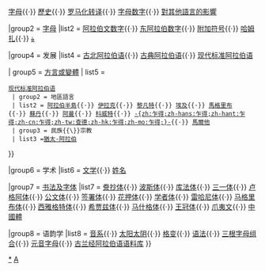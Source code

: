 {{Navbox
|name  = 阿拉伯语言
|state = {{{state|autocollapse}}}
|title = [[阿拉伯语]]（{{Lang|ar|العربية}}）
|image = [[File:Arabic albayancalligraphy.svg|160px|link=阿拉伯语|阿拉伯语]]
|groupstyle = padding:0.35em 1.0em; line-height:1.1em; background:#EEEEEE;
|liststyle  = padding:0.25em 0; line-height:1.4em;
|listclass = hlist

|group1 = 总览
|list1  = [[阿拉伯语|语言]]{{·}} [[阿拉伯字母|字母]]{{·}} [[阿拉伯字母的歷史|歷史]]{{·}} [[阿拉伯语罗马化|罗马化转译]]{{·}} [[阿拉伯字母数字|字母数字]]{{·}} [[阿拉伯語對其他語言的影響|對其他語言的影響]]

|group2 = [[阿拉伯字母|字母]]
|list2  = [[阿拉伯文数字]]{{·}} [[阿拉伯文数字|东阿拉伯数字]]{{·}} [[阿拉伯字母附加符号|附加符号]]{{·}} [[哈姆扎]]{{·}} [[ة]]

|group4 = 发展
|list4  = [[古北阿拉伯语]]{{·}} [[古典阿拉伯语]]{{·}} [[现代标准阿拉伯语]]

| group5 = [[阿拉伯語變體|方言或變體]]
| list5 =
 {{Navbox |child |groupstyle=font-weight:normal;
  | group1 = 標準語
  | list1 = [[古典阿拉伯語]]{{·}}[[现代标准阿拉伯语]]
  | group2 = 地區語言
  | list2 = [[半島阿拉伯語|阿拉伯半島]]{{·}} [[美索不達米亞阿拉伯語|伊拉克]]{{·}} [[黎凡特阿拉伯語|黎凡特]]{{·}} [[埃及阿拉伯語|埃及]]{{·}} [[馬格里布阿拉伯語|馬格里布]]{{·}} [[蘇丹阿拉伯語|蘇丹]]{{·}} [[阿曼阿拉伯語|阿曼]]{{·}} [[科威特阿拉伯語|科威特]]{{·}} [[查德阿拉伯語|-{zh:乍得;zh-hans:乍得;zh-hant:乍得;zh-cn:乍得;zh-tw:查德;zh-hk:乍得;zh-mo:乍得;}-]]{{·}} [[馬爾他語|馬爾他]]
  | group3 = 民族{{\}}宗教
  | list3 =[[猶太-阿拉伯語|猶太-阿拉伯]]
}}

|group6 = 学术
|list6  = [[阿拉伯文学|文学]]{{·}} [[阿拉伯人名|姓名]]

|group7 = [[伊斯兰书法|书法及字体]]
|list7  = [[誊抄体]]{{·}} [[波斯体]]{{·}} [[库法体]]{{·}} [[三一体]]{{·}} [[卢格阿体]]{{·}} [[公文体]]{{·}}  [[签署体]]{{·}} [[花押体]]{{·}} [[学者体]]{{·}} [[雷哈尼体]]{{·}} [[马格里布体]]{{·}} [[西雅格特体]]{{·}} [[希贾兹体]]{{·}} [[马什格体]]{{·}} [[王冠体]]{{·}} [[爪夷文]]{{·}} [[中國體]]

|group8 = 语韵学
|list8  = [[阿拉伯語音系|音系]]{{·}} [[太阳太阴]]{{·}} [[阿拉伯语格变|格变]]{{·}} [[阿拉伯语语法|语法]]{{·}} [[三根字母组合]]{{·}} [[元音字母]]{{·}} [[古兰经阿拉伯语语料库]]
}}<noinclude>

{{collapsible option}}

[[Category:阿拉伯语|*]]
[[Category:亚洲语言模板|A]]
</noinclude>